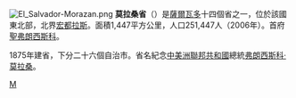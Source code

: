 [[File:El_Salvador-Morazan.png|right]]
'''莫拉桑省'''（{{lang-es|Morazán}}）是[[薩爾瓦多|薩爾瓦多]]十四個省之一，位於該國東北部，北界[[宏都拉斯|宏都拉斯]]。面積1,447平方公里，人口251,447人（2006年）。首府[[聖弗朗西斯科_(薩爾瓦多)|聖弗朗西斯科]]。

1875年建省，下分二十六個自治市。省名紀念[[中美洲聯邦共和國|中美洲聯邦共和國]]總統[[弗朗西斯科·莫拉桑|弗朗西斯科·莫拉桑]]。

{{萨尔瓦多省份}}
[[Category:薩爾瓦多省份|M]]